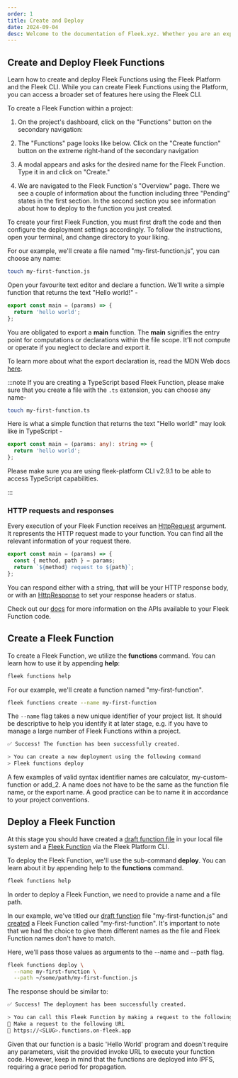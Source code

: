 ```yaml
---
order: 1
title: Create and Deploy
date: 2024-09-04
desc: Welcome to the documentation of Fleek.xyz. Whether you are an expert or an absolute beginner, you'll find your answers here.
---
```



## Create and Deploy Fleek Functions

Learn how to create and deploy Fleek Functions using the Fleek Platform and the Fleek CLI. While you can create Fleek Functions using the Platform, you can access a broader set of features here using the Fleek CLI.

<Tabs>
<TabItem title="Platform">
To create a Fleek Function within a project:

1. On the project's dashboard, click on the "Functions" button on the secondary navigation:

2. The "Functions" page looks like below. Click on the "Create function" button on the extreme right-hand of the secondary navigation

3. A modal appears and asks for the desired name for the Fleek Function. Type it in and click on "Create."

4. We are navigated to the Fleek Function's "Overview" page. There we see a couple of information about the function including three "Pending" states in the first section. In the second section you see information about how to deploy to the function you just created.

</TabItem>

<TabItem title="CLI">

To create your first Fleek Function, you must first draft the code and then configure the deployment settings accordingly. To follow the instructions, open your terminal, and change directory to your liking.

For our example, we'll create a file named "my-first-function.js", you can choose any name:

```sh
touch my-first-function.js
```

Open your favourite text editor and declare a function. We'll write a simple function that returns the text "Hello world!" -

```js
export const main = (params) => {
  return 'hello world';
};
```

You are obligated to export a **main** function. The **main** signifies the entry point for computations or declarations within the file scope. It'll not compute or operate if you neglect to declare and export it.

To learn more about what the export declaration is, read the MDN Web docs [here](https://developer.mozilla.org/en-US/docs/web/javascript/reference/statements/export).

:::note
If you are creating a TypeScript based Fleek Function, please make sure that you create a file with the `.ts` extension, you can choose any name-

```sh
touch my-first-function.ts
```

Here is what a simple function that returns the text "Hello world!" may look like in TypeScript -

```ts
export const main = (params: any): string => {
  return 'hello world';
};
```

Please make sure you are using fleek-platform CLI v2.9.1 to be able to access TypeScript capabilities.

:::

### HTTP requests and responses

Every execution of your Fleek Function receives an [HttpRequest](https://fleek-network.github.io/js-docs/~/Fleek.HttpRequest.html) argument. It represents the HTTP request made to your function. You can find all the relevant information of your request there.

```js
export const main = (params) => {
  const { method, path } = params;
  return `${method} request to ${path}`;
};
```

You can respond either with a string, that will be your HTTP response body, or with an [HttpResponse](https://fleek-network.github.io/js-docs/~/Fleek.HttpResponse.html) to set your response headers or status.

Check out our [docs](https://fleek-network.github.io/js-docs/) for more information on the APIs available to your Fleek Function code.

## Create a Fleek Function

To create a Fleek Function, we utilize the **functions** command. You can learn how to use it by appending **help**:

```sh
fleek functions help
```

For our example, we'll create a function named "my-first-function".

```sh
fleek functions create --name my-first-function
```

The `--name` flag takes a new unique identifier of your project list. It should be descriptive to help you identify it at later stage, e.g. if you have to manage a large number of Fleek Functions within a project.

```sh
✅ Success! The function has been successfully created.

> You can create a new deployment using the following command
> Fleek functions deploy
```

A few examples of valid syntax identifier names are calculator, my-custom-function or add_2. A name does not have to be the same as the function file name, or the export name. A good practice can be to name it in accordance to your project conventions.

## Deploy a Fleek Function

At this stage you should have created a [draft function file](#create-a-draft-function) in your local file system and a [Fleek Function](#create-a-fleek-function) via the Fleek Platform CLI.

To deploy the Fleek Function, we'll use the sub-command **deploy**. You can learn about it by appending help to the **functions** command.

```sh
fleek functions help
```

In order to deploy a Fleek Function, we need to provide a name and a file path.

In our example, we've titled our [draft function](#create-a-draft-function) file "my-first-function.js" and [created](#create-a-fleek-function) a Fleek Function called "my-first-function". It's important to note that we had the choice to give them different names as the file and Fleek Function names don't have to match.

Here, we'll pass those values as arguments to the --name and --path flag.

```sh
fleek functions deploy \
  --name my-first-function \
  --path ~/some/path/my-first-function.js
```

The response should be similar to:

```sh
✅ Success! The deployment has been successfully created.

> You can call this Fleek Function by making a request to the following URL
🤖 Make a request to the following URL
🔗 https://<SLUG>.functions.on-fleek.app
```

Given that our function is a basic 'Hello World' program and doesn't require any parameters, visit the provided invoke URL to execute your function code. However, keep in mind that the functions are deployed into IPFS, requiring a grace period for propagation.

</TabItem>

</Tabs>
